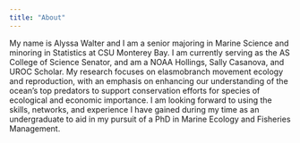 ```yaml
---
title: "About"
---
```


My name is Alyssa Walter and I am a senior majoring in Marine Science and minoring in Statistics at CSU Monterey Bay. I am currently serving as the AS College of Science Senator, and am a NOAA Hollings, Sally Casanova, and UROC Scholar. My research focuses on elasmobranch movement ecology and reproduction, with an emphasis on enhancing our understanding of the ocean's top predators to support conservation efforts for species of ecological and economic importance. I am looking forward to using the skills, networks, and experience I have gained during my time as an undergraduate to aid in my pursuit of a PhD in Marine Ecology and Fisheries Management.

